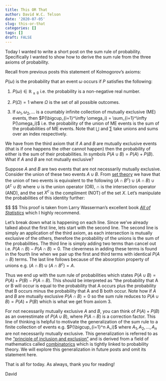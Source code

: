 ```yaml
---
title: This OR That
author: David W.C. Telson
date: '2020-07-05'
slug: this-or-that
categories: []
tags: []
draft: FALSE
---
```


Today I wanted to write a short post on the sum rule of probability. Specifically I wanted to show how to derive the sum rule from the three axioms of probability.

Recall from previous posts this statement of Kolmogorov's axioms:

$P(\omega)$ is the probability that an event $\omega$ occurs if $P$ satisfies the following: 

1. $P(\omega) \in \mathbb{R_{\ge0}}$ i.e. the probability is a non-negative real number.

2. $P(\Omega) = 1$ where $\Omega$ is the set of all possible outcomes.

3. If $\omega_1, \omega_2, ...$ is a countably infinite collection of mutually exclusive (ME) events, then $P(\bigcup_{i=1}^\infty \omega_i) = \sum_{i=1}^\infty P(\omega_i)$ i.e. the probability of the union of ME events is the sum of the probabilities of ME events. Note that $\bigcup$ and $\sum$ take unions and sums over an index respectively.

We have from the third axiom that if $A$ and $B$ are mutually exclusive events (that is if one happens the other cannot happen) then the probability of either is the sum of their probabilities. In symbols $P(A \cup B) = P(A) + P(B)$. What if $A$ and $B$ are not mutually exclusive?

Suppose $A$ and $B$ are two events that are not necessarily mutually exclusive. Consider the union of these two events $A \cup B$. From [set theory](https://en.wikipedia.org/wiki/Set_theory) we have that the union of two events is equivalent to the following $(A \cap B^c) \cup (A \cap B) \cup (A^c \cup B)$ where $\cup$ is the union operator (OR), $\cap$ is the intersection operator (AND), and the set $X^c$ is the compliment (NOT) of the set $X$. Let's manipulate the probabilities of this identity further:


$$
\begin{align}
P(A \cup B) &= P\big((A \cap B^c) \cup (A \cap B) \cup (A^c \cap B)\big) \\
\\
&= P(A \cap B^c) \cup P(A \cap B) \cup P(A^c \cap B)\\ 
\\
&= P(A \cap B^c) \cup P(A \cap B) \cup P(A^c \cap B) + P(A \cap B) - P(A \cap B)\\ 
\\
&= P\big((A \cap B^c) \cup (A \cap B)\big) + P\big((A^c \cap B) \cup (A \cap B)\big) - P(A \cap B) \\
\\
&= P(A) + P(B) - P(A\cap B)


\end{align}
$$
This proof is taken from Larry Wasserman's excellent book [*All of Statistics*](https://www.amazon.com/All-Statistics-Statistical-Inference-Springer/dp/1441923225) which I highly recommend. 

Let's break down what is happening on each line. Since we've already talked about the first line, lets start with the second line. The second line is simply an application of the third axiom, as each intersection is mutually exclusive of the others, therefore the probability of the unions is the sum of the probabilities. The third line is simply adding two terms than cancel out i.e. $P(A \cap B) - P(A \cap B) = 0$. The cleverness in adding these terms is found in the fourth line when we pair up the first and third terms with identical $P(A \cap B)$ terms. The last line follows because of the absorption property of unions e.g. $(A \cap B)\cup(A \cap B^c)=A$. 

Thus we end up with the sum rule of probabilities which states $P(A \cup B) = P(A) + P(B) - P(A\cap B)$. This should be interpreted as "the probability that A or B will occur is equal to the probability that A occurs plus the probability that B occurs minus the probability that A and B both occur. Note how if $A$ and $B$ are mutually exclusive $P(A\cap B) = 0$ so the sum rule reduces to $P(A \cup B) = P(A) + P(B)$ which is what we get from axiom 3. 

For not necessarily mutually exclusive $A$ and $B$, you can think of $P(A) + P(B)$ as an overestimate of $P(A \cup B)$, where $P(A\cap B)$ is a correction factor. This line of thinking is helpful to motivate the generalization of the sum rule to a finite collection of events e.g. $P(\bigcup_{i=1}^n A_i)$ where $A_1, A_2, ..., A_n$ are not necessarily mutually exclusive. This generalization is referred to as the ["principle of inclusion and exclusion"](https://en.wikipedia.org/wiki/Inclusion%E2%80%93exclusion_principle) and is derived from a field of mathematics called [combinatorics](https://en.wikipedia.org/wiki/Combinatorics) which is tightly linked to probability theory. We will explore this generalization in future posts and omit its statement here.

That is all for today. As always, thank you for reading!

David


